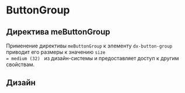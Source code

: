 
<Meta name="ButtonGroup Documentation" of={buttonGroupStories} />

# ButtonGroup

## Директива meButtonGroup

Применение директивы <code>meButtonGroup</code> к элементу <code>dx-button-group</code> приводит его размеры к значению <code>size = medium (32) </code>
из дизайн-системы и предоставляет доступ к другим свойствам.

<Story of={buttonGroupStories.Default} />
<Controls of={buttonGroupStories.Default} />
<Source of={buttonGroupStories.Default} dark />

## Дизайн

<Figma
  height="50%"
  collapsable
  defaultCollapsed
  url="https://www.figma.com/design/S2KXryEyWLA9cplaicYrVn/Components?node-id=1730-94575&t=XdbdPrLe6igOwCVI-0"
/>

<style>
  {`
      h2 {
        border-bottom: none !important;
    }
`}
</style>
